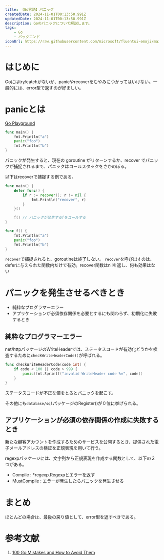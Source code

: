```yaml
---
title: 【Go言語】パニック
createdDate: 2024-11-01T00:13:50.991Z
updatedDate: 2024-11-01T00:13:50.991Z
description: Goのパニックについて解説します。
tags: 
    - Go
    - バックエンド
iconUrl: https://raw.githubusercontent.com/microsoft/fluentui-emoji/main/assets/Beaver/Flat/beaver_flat.svg
---
```


# はじめに

Goにはtry/catchがないが、panicやrecoverをむやみにつかってはいけない。一般的には、error型で返すのが好ましい。

# panicとは

[Go Playground](https://go.dev/play/p/AQKptHYU6SO)

```go showLineNumbers
func main() {
    fmt.Println("a")
    panic("foo")
    fmt.Println("b")
}
```

パニックが発生すると、現在の goroutine がリターンするか、recover でパニックが捕捉されるまで、パニックはコールスタックをさかのぼる。

以下はrecoverで捕捉する例である。

```go showLineNumbers
func main() {
    defer func() {
        if r := recover(); r != nil {
            fmt.Println("recover", r)
        }
    }()

    f() // パニックが発生するfをコールする
}

func f() {
    fmt.Println("a")
    panic("foo")
    fmt.Println("b")
}
```

`recover`で捕捉されると、goroutineは終了しない。
`recover`を呼び出すのは、deferに与えられた関数内だけで有効。recover関数はnilを返し、何も効果はない

# パニックを発生させるべきとき

* 純粋なプログラマーエラー
* アプリケーションが必須依存関係を必要とするにも関わらず、初期化に失敗するとき

## 純粋なプログラマーエラー

net/httpパッケージのWriteHeaderでは、ステータスコードが有効化どうかを検査するために`checkWriteHeaderCode()`が呼ばれる。

```go showLineNumbers
func checkWriteHeaderCode(code int) {
    if code < 100 || code > 999 {
        panic(fmt.Sprintf("invalid WriteHeader code %v", code))
    }
}
```

ステータスコードが不正な値をとるとパニックを起こす。

その他にも`database/sql`パッケージのRegister()が０位に挙げられる。

## アプリケーションが必須の依存関係の作成に失敗するとき

新たな顧客アカウントを作成するためのサービスを公開するとき、提供された電子メールアドレスの検証を正規表現を用いて行う。

regexpパッケージには、文字列から正規表現を作成する関数として、以下の２つがある。

* Compile : *regexp.Regexpとエラーを返す
* MustCompile : エラーが発生したらパニックを発生させる

# まとめ

ほとんどの場合は、最後の戻り値として、error型を返すべきである。

# 参考文献

1. [100 Go Mistakes and How to Avoid Them](https://100go.co/ja/)
